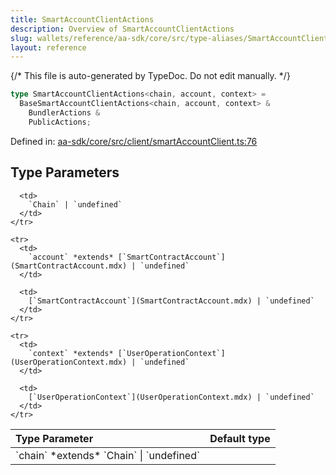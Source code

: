 ```yaml
---
title: SmartAccountClientActions
description: Overview of SmartAccountClientActions
slug: wallets/reference/aa-sdk/core/src/type-aliases/SmartAccountClientActions
layout: reference
---
```


{/* This file is auto-generated by TypeDoc. Do not edit manually. */}

```ts
type SmartAccountClientActions<chain, account, context> =
  BaseSmartAccountClientActions<chain, account, context> &
    BundlerActions &
    PublicActions;
```

Defined in: [aa-sdk/core/src/client/smartAccountClient.ts:76](https://github.com/alchemyplatform/aa-sdk/blob/08ef11b1fc98663df6a97fa93722c7f14b33f1cc/aa-sdk/core/src/client/smartAccountClient.ts#L76)

## Type Parameters

<table>
  <thead>
    <tr>
      <th align="left">Type Parameter</th>
      <th align="left">Default type</th>
    </tr>
  </thead>

  <tbody>
    <tr>
      <td>
        `chain` *extends* `Chain` | `undefined`
      </td>

      <td>
        `Chain` | `undefined`
      </td>
    </tr>

    <tr>
      <td>
        `account` *extends* [`SmartContractAccount`](SmartContractAccount.mdx) | `undefined`
      </td>

      <td>
        [`SmartContractAccount`](SmartContractAccount.mdx) | `undefined`
      </td>
    </tr>

    <tr>
      <td>
        `context` *extends* [`UserOperationContext`](UserOperationContext.mdx) | `undefined`
      </td>

      <td>
        [`UserOperationContext`](UserOperationContext.mdx) | `undefined`
      </td>
    </tr>

  </tbody>
</table>
